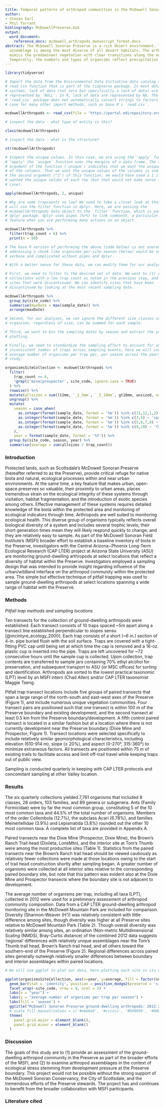 ```yaml
---
title: Temporal patterns of arthropod communities in the McDowell Sonoran Preserve
author: 
- Stevan Earl
- Phil Tarrant
bibliography: McDowellPreserve.bib
output:
  word_document: 
    reference_docx: mcdowell_arthropods_manuscript_format.docx
abstract: The McDowell Sonoran Preserve is a rich desert environment. The arthropod
  assemblage is among the most diverse of all desert habitats. The arthropod assemblage
  mimics the predominant vegetation with clear transitions along the north-south axis.
  Temporally, the numbers and types of organisms reflect precipitation patterns.
---
```



```r
library(tidyverse)
```


```r

# Import the data from the Environmental Data Initiative data catalog using the
# read_csv function that is part of the tidyverse package. In most database
# systems, lack of data (not zero but specifically a lack of data) are
# represented by `NULL`. In R, lack of data are represented by NA. The
# `read_csv` package does not automatically convert strings to factors as is the
# case for many other import methods, such as base R's `read.csv`.

mcdowellArthropods <- read_csv(file = 'https://portal.edirepository.org/nis/dataviewer?packageid=knb-lter-cap.643.2&entityid=4bc08a24e06acfe761553cf8360b983d')
```


```r
# inspect the data - what type of entity is this?

class(mcdowellArthropods)
```


```r
# inspect the data - what is the structure?

str(mcdowellArthropods)
```


```r

# Inspect the unique values. In this case, we are using the `apply` function to
# "apply" the `unique` function over the margins of a data frame. The third
# argument of the function (`unique`) indicates that we want the unique values
# of the columns. That we want the unique values of the columns is indicated by
# the second argument ("2") of this function; we would have used a 1 if we
# wanted the unique values of each row (but that would not make sense in this
# case).

apply(mcdowellArthropods, 2, unique)
```


```r

# Why are some trapcounts so low? We need to take a closer look at those. We
# will use the filter function in dplyr. Here, we are passing the
# mcdowellArthropods data object to the `filter` function, which is part of the
# dplyr package. dplyr uses pipes (%>%) to link commands, a particularly nice
# feature when you are performing many actions on an object.

mcdowellArthropods %>% 
  filter(trap_count < 6) %>%
  print(n = 50)

# The base R version of performing the above (code below) is not onerous but
# addressing a chunk like organisms-per-site-season (below) would be very
# verbose and complicated without pipes and dplyr.
```

```r

# With a better sense for these data, we can modify them for our analyses.

# First, we need to filter to the desired set of data. We want to (1) exclude
# collections with a low trap count as noted in the previous step, and (2) omit
# sites that were discontinued. We can identify sites that have been
# discontinued by looking at the most recent sampling date.

mcdowellArthropods %>% 
  group_by(site_code) %>%
  summarise(maxDate = max(sample_date)) %>% 
  arrange(maxDate)
```


```r

# Second, for our analyses, we can ignore the different size classes so all
# organisms, regardless of size, can be summed for each sample.

# Third, we want to bin the sampling dates by season and extract the year for
# plotting.

# Finally, we need to standardize the sampling effort to account for an
# inconsistent number of traps across sampling events, here we will use the
# average number of organisms per trap per, per season across the years of
# study.

organismsSiteCollection <- mcdowellArthropods %>% 
  filter(
    trap_count >= 6,
    !grepl('mine|prospector', site_code, ignore.case = TRUE)
  ) %>%
  rowwise() %>% 
  mutate(allsizes = sum(lt2mm, `_2_5mm`, `_5_10mm`, gt10mm, unsized, na.rm = T)) %>% 
  ungroup() %>%
  mutate(
    season = case_when(
      as.integer(format(sample_date, format = '%m')) %in% c(11,12,1,2) ~ 'winter',
      as.integer(format(sample_date, format = '%m')) %in% c(3,4) ~ 'spring',
      as.integer(format(sample_date, format = '%m')) %in% c(5,6,7,8) ~ 'summer',
      as.integer(format(sample_date, format = '%m')) %in% c(9,10) ~ 'fall'
    ),
    year = format(sample_date, format = '%Y')) %>%
  group_by(site_code, season, year) %>%
  summarise(average = sum(allsizes / trap_count))
```

### Introduction

Protected lands, such as Scottsdale’s McDowell Sonoran Preserve (hereafter referred to as the Preserve), provide critical refuge for native biota and natural, ecological processes within and near urban environments.  At the same time, a key feature that makes urban, open-space preserves so valuable, their proximity to urban areas, places tremendous strain on the ecological integrity of these systems through visitation, habitat fragmentation, and the introduction of exotic species among others.  Effective management of these systems requires detailed knowledge of the biota within the protected area and monitoring of ecological indicators through time. Arthropods are  well suited to monitoring ecological health. This diverse group of organisms typically reflects overall biological diversity of a system and includes several trophic levels; their short generation times mean they will likely respond quickly to change; and they are relatively easy to sample. As part of the McDowell Sonoran Field Institute's (MSFI) broader effort to establish a baseline inventory of biota in the Preserve, investigators with the Central Arizona−Phoenix Long-Term Ecological Research (CAP LTER) project at Arizona State University (ASU) are monitoring ground-dwelling arthropods at select locations that reflect a diversity of habitat within the Preserve. Investigators employed a sampling design that was intended to provide insight regarding influence of the urban/wildland interface on the arthropod community within the protected area. The simple but effective technique of pitfall trapping was used to sample ground-dwelling arthropods at select locations spanning a wide range of habitat with the Preserve.


### Methods
 
*Pitfall trap methods and sampling locations*

Ten transects for the collection of ground-dwelling arthropods were established.  Each transect consists of 10 traps spaced ~5m apart along a transect line established perpendicular to slopes sensu [@mcintyre_ecology_2000]. Each trap consists of a short (~6 in.) section of 4-in. pipe buried flush with the soil surface. Traps are covered with a tight-fitting PVC cap until being set at which time the cap is removed and a 16-oz. plastic cup is inserted into the pipe. Traps are left uncovered for ~72 consecutive hours until the sample cup is collected. Upon collection, trap contents are transferred to sample jars containing 70% ethyl alcohol for preservation, and subsequent transport to ASU (or MSC offices) for sorting and identification. Arthropods are sorted to the lowest practical taxonomic (LPT) level  by an MSFI intern (Chad Allen) and/or CAP LTER taxonomist Maggie Tseng.

Pitfall trap transect locations include five groups of paired transects that span a large range of the north-south and east-west axes of the Preserve (Figure 1), and include numerous unique vegetation communities. Four transect pairs are positioned such that one transect is within 100 m of the Preserve boundary and existing development, and the second transect at least 0.5 km from the Preserve boundary/development. A fifth control paired transect is located in a similar fashion but at a location where there is not currently development near the Preserve boundary (Dixie Mine and Prospector; Figure 1). Transect locations were selected specifically to include relatively similar geomorphological characteristics, including elevation (610-914 m), slope (≤ 20%), and aspect (0-270°, 315-360°) to minimize extraneous factors. All transects are positioned within 75 m of existing trails to facilitate access and limit off-trail travel while keeping traps out of public view.

Sampling is conducted quarterly in keeping with CAP LTER protocols and concomitant sampling at other Valley location.

### Results

The six quarterly collections yielded 7,761 organisms that included 8 classes, 28 orders, 103 families, and 89 genera or subgenera. Ants (Family Formicidae) were by far the most common group, constituting 5 of the 10 most common taxa and 44.5% of the total number of organisms. Members of the order Collembola (12.7%), the subclass Acari (6.78%), and families Meinertellidae (3.9%) and Lepismatida (3.8%) rounded out the other 10 most common taxa. A complete list of taxa are provided in Appendix A. 

Paired transects near the Dixie Mine (Prospector, Dixie Mine), the Brown's Ranch Trail head (Dixileta, LoneMtn), and the interior site at Tom's Thumb were among the most productive sites (Table 1). Statistics from the paired transects near the Brown's Ranch trail head should be viewed cautiously as relatively fewer collections were made at those locations owing to the start of trail head construction shortly after sampling began. A greater number of organisms were collected at all interior sites relative to the corresponding paired boundary site, but note that this pattern was evident also at the Dixie Mine and Prospector transects where the boundary site is not adjacent to development.

The average number of organisms per trap, including all taxa (LPT), collected in 2012 were used for a preliminary assessment of arthropod community composition. Data from a CAP LTER ground-dwelling arthropod monitoring site in the McDowell Mountain Park are included for comparison. Diversity (Shannon-Weaver (H')) was relatively consistent with little difference among sites, though diversity was higher at all Preserve sites relative to McDowell Mountain Park (Table 2). Though overall diversity was relatively similar among sites, an ordination (Non-metric Multidimensional Scaling (NMDS), Bray-Curtis distance) of the combined 2012 data suggests 'regional' differences with relatively unique assemblages near the Tom's Thumb trail head, Brown's Ranch trail head, and all others toward the southern-end of the Preserve (Figure 2). Regional differences across paired sites generally outweigh relatively smaller differences between boundary and interior assemblages within paired locations. 

```r

# We will use ggplot to plot our data, here plotting each site in its own panel 

ggplot(organismsSiteCollection, aes(x=year, y=average, fill = factor(season))) + 
  geom_bar(stat = 'identity', position = position_dodge2(preserve = 'single')) + 
  facet_wrap(~site_code, nrow = 4, ncol = 2) +
  labs(x = "year") +
  labs(y = "average number of organisms per trap per season") +
  labs(fill = 'season') +
  ggtitle("McDowell Sonoran Preserve ground-dwelling arthropods: 2012-2019") +
  # scale_fill_manual(values = c('#e6e6e6', '#cccccc', '#999999', '#000080')) +
  theme(
    panel.grid.major = element_blank(),
    panel.grid.minor = element_blank()
  )
```

### Discussion

The goals of this study are to (1) provide an assessment of the ground-dwelling arthropod community in the Preserve as part of the broader efforts of the MSFI, and (2) to examine arthropod assemblages in the context of ecological stress stemming from development pressure at the Preserve boundary. This project would not be possible without the strong support of the McDowell Sonoran Conservancy, the City of Scottsdale, and the tremendous efforts of the Preserve stewards. The project has and continues to benefit from the broader collaboration with MSFI participants.


### Literature cited
